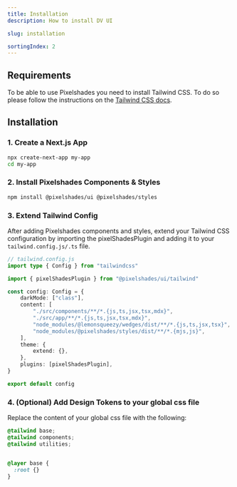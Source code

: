 ```yaml
---
title: Installation
description: How to install DV UI

slug: installation

sortingIndex: 2
---
```


## Requirements

To be able to use Pixelshades you need to install Tailwind CSS. 
To do so please follow the instructions on the [Tailwind CSS docs](https://tailwindcss.com/docs/installation).

## Installation

### 1. Create a Next.js App

```bash
npx create-next-app my-app
cd my-app
```


### 2. Install Pixelshades Components & Styles

```bash
npm install @pixelshades/ui @pixelshades/styles
```

### 3. Extend Tailwind Config

After adding Pixelshades components and styles, extend your Tailwind CSS configuration by importing the pixelShadesPlugin and adding it to your `tailwind.config.js/.ts` file. 

```ts
// tailwind.config.js
import type { Config } from "tailwindcss"

import { pixelShadesPlugin } from "@pixelshades/ui/tailwind"

const config: Config = {
	darkMode: ["class"],
	content: [
		"./src/components/**/*.{js,ts,jsx,tsx,mdx}",
		"./src/app/**/*.{js,ts,jsx,tsx,mdx}",
		"node_modules/@lemonsqueezy/wedges/dist/**/*.{js,ts,jsx,tsx}",
		"node_modules/@pixelshades/styles/dist/**/*.{mjs,js}",
	],
	theme: {
		extend: {},
	},
	plugins: [pixelShadesPlugin],
}

export default config

```

### 4.  (Optional) Add Design Tokens to your global css file

Replace the content of your global css file with the following:

```css
@tailwind base;
@tailwind components;
@tailwind utilities;


@layer base {
  :root {}
}
```
